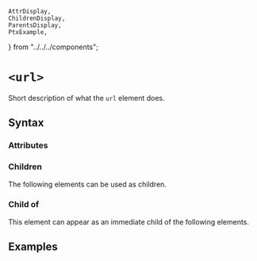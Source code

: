     AttrDisplay,
    ChildrenDisplay,
    ParentsDisplay,
    PtxExample,
} from "../../../components";

# `<url>`

Short description of what the `url` element does.

## Syntax

### Attributes

<AttrDisplay name="url" />

### Children

The following elements can be used as children.

<ChildrenDisplay name="url" />

### Child of

This element can appear as an immediate child of the following elements.

<ParentsDisplay name="url" />

## Examples

    